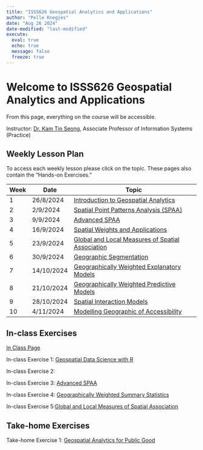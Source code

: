 ```yaml
---
title: "ISSS626 Geospatial Analytics and Applications"
author: "Pelle Knegjes"
date: "Aug 26 2024"
date-modified: "last-modified"
execute: 
  eval: true
  echo: true
  message: false
  freeze: true
---
```


# Welcome to ISSS626 Geospatial Analytics and Applications

From this page, everything on the course will be accessible.

Instructor: [Dr. Kam Tin Seong](https://www.smu.edu.sg/faculty/profile/9618/KAM-Tin-Seong), Associate Professor of Information Systems (Practice)

## Weekly Lesson Plan

To access each weekly lesson please click on the topic. These pages also contain the "Hands-on Exercises."

| Week | Date       | Topic                                            |
|------|------------|--------------------------------------------------|
| 1    | 26/8/2024  | [Introduction to Geospatial Analytics](Weekly-Lessons/Week01/Lesson01.html)             |
| 2    | 2/9/2024   | [Spatial Point Patterns Analysis (SPAA)](Weekly-Lessons/Week02/Lesson02.html)          |
| 3    | 9/9/2024   | [Advanced SPAA](Weekly-Lessons/Week03/Lesson03.html)                                    |
| 4    | 16/9/2024  | [Spatial Weights and Applications](Weekly-Lessons/Week04/Lesson04.html)                 |
| 5    | 23/9/2024  | [Global and Local Measures of Spatial Association](Weekly-Lessons/Week05/Lesson05.html) |
| 6    | 30/9/2024  | [Geographic Segmentation]()                          |
| 7    | 14/10/2024 | [Geographically Weighted Explanatory Models]()       |
| 8    | 21/10/2024 | [Geographically Weighted Predictive Models]()        |
| 9    | 28/10/2024 | [Spatial Interaction Models]()                       |
| 10   | 4/11/2024  | [Modelling Geographic of Accessibility]()            |

## In-class Exercises
[In Class Page](In-Class_Exercises/In-Class_Exercises.html)

In-class Exercise 1: [Geospatial Data Science with R](In-Class_Exercises/In-Class_Exercise01/In-Class_Ex01.html)

In-class Exercise 2:

In-class Exercise 3: [Advanced SPAA](Weekly-Lessons/Week03/Lesson03.html)

In-class Exercise 4: [Geographically Weighted Summary Statistics](In-Class_Exercises/In-Class_Exercise04/In-Class_Ex04.html)

In-class Exercise 5:[Global and Local Measures of Spatial Association](In-Class_Exercises/In-Class_Exercise05/In-Class_Ex05.html)

## Take-home Exercises

Take-home Exercise 1: [Geospatial Analytics for Public Good](Take-Home_Exercises/Take-Home_Exercise01/Take-Home_Exercise01.html)

